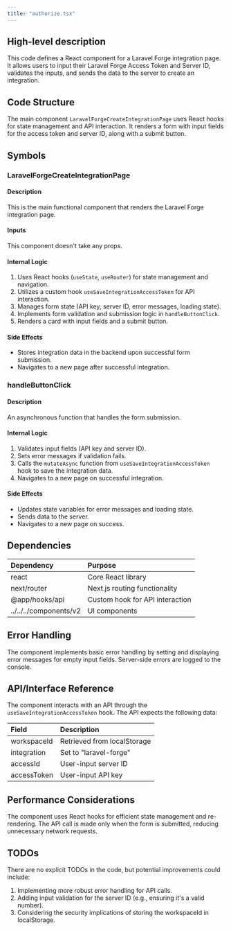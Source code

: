 ```yaml
---
title: "authorize.tsx"
---
```


## High-level description
This code defines a React component for a Laravel Forge integration page. It allows users to input their Laravel Forge Access Token and Server ID, validates the inputs, and sends the data to the server to create an integration.

## Code Structure
The main component `LaravelForgeCreateIntegrationPage` uses React hooks for state management and API interaction. It renders a form with input fields for the access token and server ID, along with a submit button.

## Symbols

### LaravelForgeCreateIntegrationPage
#### Description
This is the main functional component that renders the Laravel Forge integration page.

#### Inputs
This component doesn't take any props.

#### Internal Logic
1. Uses React hooks (`useState`, `useRouter`) for state management and navigation.
2. Utilizes a custom hook `useSaveIntegrationAccessToken` for API interaction.
3. Manages form state (API key, server ID, error messages, loading state).
4. Implements form validation and submission logic in `handleButtonClick`.
5. Renders a card with input fields and a submit button.

#### Side Effects
- Stores integration data in the backend upon successful form submission.
- Navigates to a new page after successful integration.

### handleButtonClick
#### Description
An asynchronous function that handles the form submission.

#### Internal Logic
1. Validates input fields (API key and server ID).
2. Sets error messages if validation fails.
3. Calls the `mutateAsync` function from `useSaveIntegrationAccessToken` hook to save the integration data.
4. Navigates to a new page on successful integration.

#### Side Effects
- Updates state variables for error messages and loading state.
- Sends data to the server.
- Navigates to a new page on success.

## Dependencies
| Dependency | Purpose |
|:-----------|:--------|
| react | Core React library |
| next/router | Next.js routing functionality |
| @app/hooks/api | Custom hook for API interaction |
| ../../../components/v2 | UI components |

## Error Handling
The component implements basic error handling by setting and displaying error messages for empty input fields. Server-side errors are logged to the console.

## API/Interface Reference
The component interacts with an API through the `useSaveIntegrationAccessToken` hook. The API expects the following data:

| Field | Description |
|:------|:------------|
| workspaceId | Retrieved from localStorage |
| integration | Set to "laravel-forge" |
| accessId | User-input server ID |
| accessToken | User-input API key |

## Performance Considerations
The component uses React hooks for efficient state management and re-rendering. The API call is made only when the form is submitted, reducing unnecessary network requests.

## TODOs
There are no explicit TODOs in the code, but potential improvements could include:
1. Implementing more robust error handling for API calls.
2. Adding input validation for the server ID (e.g., ensuring it's a valid number).
3. Considering the security implications of storing the workspaceId in localStorage.